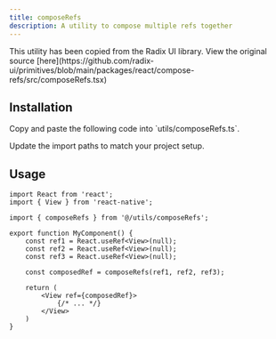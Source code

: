 ```yaml
---
title: composeRefs
description: A utility to compose multiple refs together
---
```



<Callout>
This utility has been copied from the Radix UI library. View the original source [here](https://github.com/radix-ui/primitives/blob/main/packages/react/compose-refs/src/composeRefs.tsx)
</Callout>

## Installation

<Steps>
<Step>
Copy and paste the following code into `utils/composeRefs.ts`.
<DynamicCodeBlock lang="ts" code={readUtilFile('composeRefs')} />
</Step>

<Step>Update the import paths to match your project setup.</Step>
</Steps>

## Usage

```tsx title="MyComponent.tsx"
import React from 'react';
import { View } from 'react-native';

import { composeRefs } from '@/utils/composeRefs';

export function MyComponent() {
    const ref1 = React.useRef<View>(null);
    const ref2 = React.useRef<View>(null);
    const ref3 = React.useRef<View>(null);

    const composedRef = composeRefs(ref1, ref2, ref3);

    return (
        <View ref={composedRef}>
            {/* ... */}
        </View>
    )
}
```